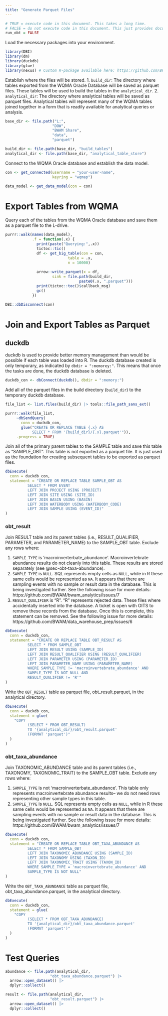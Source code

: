 ```yaml
---
title: "Generate Parquet Files"
---
```


```r
# TRUE = execute code in this document. This takes a long time.
# FALSE = do not execute code in this document. This just provides documentation of the process.
run_obt = FALSE
```

Load the necessary packages into your environment.

```r
library(DBI)
library(dm)
library(duckdb)
library(glue)
library(nexus) # Custom R-package available here: https://github.com/BWAM/nexus
```

Establish where the files will be stored. 1. `build_dir`: The directory where tables exported from the WQMA Oracle Database will be saved as parquet files. These tables will be used to build the tables in the `analytical_dir`. 2. `analytical_dir`: The directory where analytical tables will be saved as parquet files. Analytical tables will represent many of the WQMA tables joined together in a form that is readily available for analytical queries or analysis.

```r
base_dir <- file.path("L:",
                     "DOW",
                     "BWAM Share",
                     "data",
                     "parquet")

build_dir <- file.path(base_dir, "build_tables")
analytical_dir <- file.path(base_dir, "analytical_table_store")
```

Connect to the WQMA Oracle database and establish the data model.

```r
con <- get_connected(username = "your-user-name",
                     keyring = "wqmap")

data_model <- get_data_model(con = con)
```

# Export Tables from WQMA

Query each of the tables from the WQMA Oracle database and save them as a parquet file to the L-drive.

```r
purrr::walk(names(data_model),
            .f = function(.x) {
              print(paste("Querying:",.x))
              tictoc::tic()
              df <- get_big_table(con = con,
                            table = .x,
                            n = 10000)
              
              arrow::write_parquet(x = df,
                     sink = file.path(build_dir,
                                 paste0(.x, ".parquet")))
              print(tictoc::toc()$callback_msg)
              gc()
            })

DBI::dbDisconnect(con)
```

# Join and Export Tables as Parquet

## duckdb

duckdb is used to provide better memory management than would be possible if each table was loaded into R. The duckdb database created is only temporary, as indicated by `dbdir = ":memorey:"`. This means that once the tasks are done, the duckdb database is deleted.

```r
duckdb_con <- dbConnect(duckdb(), dbdir = ":memory:")
```

Add all of the parquet files in the build directory (`build_dir`) to the temporary duckdb database.

```r
file_list <- list.files(build_dir) |> tools::file_path_sans_ext()

purrr::walk(file_list,
     ~dbSendQuery(
       conn = duckdb_con, 
       glue("CREATE OR REPLACE TABLE {.x} AS 
            SELECT * FROM '{build_dir}/{.x}.parquet'")),
     .progress = TRUE)
```

Join all of the primary parent tables to the SAMPLE table and save this table as "SAMPLE_OBT". This table is not exported as a parquet file. It is just used as the foundation for creating subsequent tables to be exported as parquet files.

```r
dbExecute(
  conn = duckdb_con,
  statement = "CREATE OR REPLACE TABLE SAMPLE_OBT AS
          SELECT * FROM EVENT
          LEFT JOIN PROJECT USING (PROJECT)
          LEFT JOIN SITE USING (SITE_ID)
          LEFT JOIN BASIN USING (BASIN)
          LEFT JOIN WATERBODY USING (WATERBODY_CODE)
          LEFT JOIN SAMPLE USING (EVENT_ID)"
)
```

### obt_result

Join RESULT table and its parent tables (i.e., RESULT_QUALIFIER, PARAMETER, and PARAMETER_NAME) to the SAMPLE_OBT table. Exclude any rows where:

1.  `SAMPLE_TYPE` is 'macroinverterbate_abundance'. Macroinvertebrate abundance results do not cleanly into this table. These results are stored separately (see @sec-obt-taxa-abundance).
2.  `SAMPLE_TYPE` is `NULL`. SQL represents empty cells as `NULL`, while in R these same cells would be represented as `NA`. It appears that there are sampling events with no sample or result data in the database. This is being investigated further. See the following issue for more details: https://github.com/BWAM/bwam_analytics/issues/7
3.  `RESULT_QUALIFIER` is "R". "R" represents rejected data. These files where accidentally inserted into the database. A ticket is open with OITS to remove these records from the database. Once this is complete, this statement can be removed. See the following issue for more details: https://github.com/BWAM/data_warehouse_prep/issues/6

```r
dbExecute(
  conn = duckdb_con,
  statement = "CREATE OR REPLACE TABLE OBT_RESULT AS
          SELECT * FROM SAMPLE_OBT
          LEFT JOIN RESULT USING (SAMPLE_ID)
          LEFT JOIN RESULT_QUALIFIER USING (RESULT_QUALIFIER)
          LEFT JOIN PARAMETER USING (PARAMETER_ID)
          LEFT JOIN PARAMETER_NAME USING (PARAMETER_NAME)
          WHERE SAMPLE_TYPE != 'macroinvertebrate_abundance' AND
          SAMPLE_TYPE IS NOT NULL AND
          RESULT_QUALIFIER != 'R'"
)
```

Write the `OBT_RESULT` table as parquet file, obt_result.parquet, in the analytical directory.

```r
dbExecute(
  conn = duckdb_con,
  statement = glue(
    "COPY
          (SELECT * FROM OBT_RESULT)
          TO '{analytical_dir}/obt_result.parquet'
          (FORMAT 'parquet')"
  )
)
```

### obt_taxa_abundance {#sec-obt-taxa-abundance}

Join TAXONOMIC_ABUNDANCE table and its parent tables (i.e., TAXONOMY, TAXONOMIC_TRAIT) to the SAMPLE_OBT table. Exclude any rows where:

1.  `SAMPLE_TYPE` is not 'macroinverterbate_abundance'. This table only represents macroinvertebrate abundance results-- we do not need rows representing other sample types in this table.
2.  `SAMPLE_TYPE` is `NULL`. SQL represents empty cells as `NULL`, while in R these same cells would be represented as `NA`. It appears that there are sampling events with no sample or result data in the database. This is being investigated further. See the following issue for more details: https://github.com/BWAM/bwam_analytics/issues/7

```r
dbExecute(
  conn = duckdb_con,
  statement = "CREATE OR REPLACE TABLE OBT_TAXA_ABUNDANCE AS
          SELECT * FROM SAMPLE_OBT
          LEFT JOIN TAXONOMIC_ABUNDANCE USING (SAMPLE_ID)
          LEFT JOIN TAXONOMY USING (TAXON_ID)
          LEFT JOIN TAXONOMIC_TRAIT USING (TAXON_ID)
          WHERE SAMPLE_TYPE = 'macroinvertebrate_abundance' AND
          SAMPLE_TYPE IS NOT NULL"
)
```

Write the `OBT_TAXA_ABUNDANCE` table as parquet file, obt_taxa_abundance.parquet, in the analytical directory.

```r
dbExecute(
  conn = duckdb_con,
  statement = glue(
    "COPY
          (SELECT * FROM OBT_TAXA_ABUNDANCE)
          TO '{analytical_dir}/obt_taxa_abundance.parquet'
          (FORMAT 'parquet')"
  )
)
```

# Test Queries

```r
abundance <- file.path(analytical_dir,
                    "obt_taxa_abundance.parquet") |> 
  arrow::open_dataset() |> 
  dplyr::collect()

result <- file.path(analytical_dir,
                    "obt_result.parquet") |> 
  arrow::open_dataset() |> 
  dplyr::collect()
```
